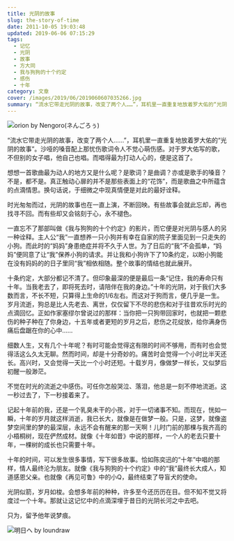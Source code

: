 ```yaml
---
title: 光阴的故事
slug: the-story-of-time
date: 2011-10-05 19:03:48
updated: 2019-06-06 07:15:29
tags:
  - 记忆
  - 光阴
  - 故事
  - 方大同
  - 我与狗狗的十个约定
  - 感伤
  - 十年
category: 文章
cover: /images/2019/06/2019060607035266.jpg
summary: “流水它带走光阴的故事，改变了两个人……”，耳机里一直重复地放着罗大佑的“光阴的故事”。沙哑的嗓音配上那忧伤歌词令人不觉心萌伤感。
---
```


![orion by Nengoro(ネんごろぅ)](/images/2019/06/2019060607083452.jpg)

“流水它带走光阴的故事，改变了两个人……”，耳机里一直重复地放着罗大佑的“光阴的故事”。沙哑的嗓音配上那忧伤歌词令人不觉心萌伤感。对于罗大佑写的歌，不但别的女子唱，他自己也唱。而唱得最为打动人心的，便是这首了。

想想一首歌曲最为动人的地方又是什么呢？是歌词？是曲调？亦或是歌手的嗓音？不是，都不是。真正触动心扉的并不是那些表面上的“花饰”，而是歌曲之中所蕴含的点滴情思。换句话说，于细微之中现真情便是对此的最好诠释。

时光匆匆而过，光阴的故事也在一直上演，不断回映。有些故事会就此忘却，再也找寻不回。而有些却又会铭刻于心，永不褪色。

一直忘不了那部叫做《我与狗狗的十个约定》的影片，而它便是对光阴与感人的另一种诠释。主人公“我”一直想养一只小狗并有幸在自家的院子里面见到一只走失的小狗。而此时的“妈妈”身患绝症并将不久于人世。为了日后的“我”不会孤单，“妈妈”便同意了让“我”保养小狗的请求。并让我和小狗许下了10条约定，以盼小狗能在没有妈妈的的日子里同“我”相依相随。整个故事的情结也就此展开。

十条约定，大部分都记不清了。但印象最深的便是最后一条“记住，我的寿命只有十年。当我老去了，即将死去时，请陪伴在我的身边。”十年的光阴，对于我们大多数而言，不长不短，只算得上生命的1/6左右。而这对于狗而言，便几乎是一生。岁月流逝，狗总是比人先老去、离世，仅仅留下不尽的悲伤和对于往昔欢乐时光的点滴回忆。正如作家塞缪尔曾说过的那样：当你把一只狗带回家时，也就把一颗悲伤的种子种在了你身边，十五年或者更短的岁月之后，悲伤之花绽放，给你满身伤痛后盘踞在你的心中……

细数人生，又有几个十年呢？有时可能会觉得这有限的时间不够用，而有时也会觉得活这么久太无聊。然而时间，却是十分奇妙的。痛苦时会觉得一个小时比半天还长。高兴时，又会觉得一天比一个小时还短。十载岁月，像做梦一样长，又似梦后初醒一般渺茫。

不觉在时光的流逝之中感伤。可任你怎般哭泣、落泪，他总是一刻不停地流逝。这一秒过去了，下一秒接着来了。

记起十年前的我，还是一个乳臭未干的小孩，对于一切诸事不知。而现在，恍如一瞬，十年的岁月就这样消逝，我已长大，就像是在做梦一般。只是，这梦，就像盗梦空间里的梦的最深层，永远不会有醒来的那一天啊！儿时门前的那棵与我齐高的小梧桐树，现在俨然成材。就像《十年如昔》中说的那样，一个人的老去只要十年，一棵树的成长也只需要十年。

十年的时间，可以发生很多事情，写下很多故事。恰如陈奕迅的“十年”中唱的那样，情人最终沦为朋友。就像《我与狗狗的十个约定》中的“我”最终长大成人，知道感恩父亲。也就像《再见可鲁》中的小Q，最终结束了导盲犬的使命。

光阴似箭，岁月如梭。会想多年前的种种，许多至今还历历在目。但不知不觉又将度过一个十年。那就让这记忆中的点滴深埋于昔日的光阴长河之中去吧。

只为，留予他年说梦痕。

![明日へ by loundraw](/images/2019/06/2019060607142477.jpg)

